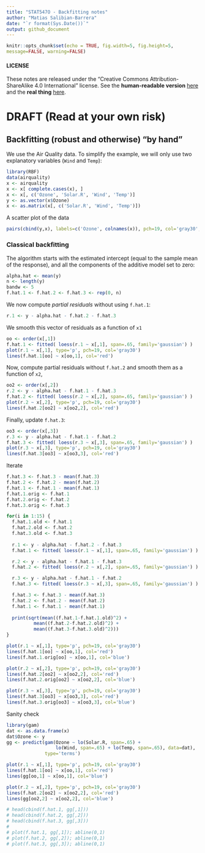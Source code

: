 ```yaml
---
title: "STAT547O - Backfitting notes"
author: "Matias Salibian-Barrera"
date: "`r format(Sys.Date())`"
output: github_document
---
```

  
  ```r
knitr::opts_chunk$set(echo = TRUE, fig.width=5, fig.height=5, 
message=FALSE, warning=FALSE)
```

#### LICENSE
These notes are released under the 
"Creative Commons Attribution-ShareAlike 4.0 International" license. 
See the **human-readable version** [here](https://creativecommons.org/licenses/by-sa/4.0/)
and the **real thing** [here](https://creativecommons.org/licenses/by-sa/4.0/legalcode). 


# DRAFT (Read at your own risk)

## Backfitting (robust and otherwise) "by hand"

We use the Air Quality data.
To simplify the example, we will only use two explanatory variables
(`Wind` and `Temp`):
```r
library(RBF)
data(airquality)
x <- airquality
x <- x[ complete.cases(x), ]
x <- x[, c('Ozone', 'Solar.R', 'Wind', 'Temp')]
y <- as.vector(x$Ozone)
x <- as.matrix(x[, c('Solar.R', 'Wind', 'Temp')])
```
A scatter plot of the data
```r
pairs(cbind(y,x), labels=c('Ozone', colnames(x)), pch=19, col='gray30', cex=1.5)
```

### Classical backfitting

The algorithm starts with the estimated intercept (equal to the 
sample mean of the response), and all the components of the additive model
set to zero:
```r
alpha.hat <- mean(y)
n <- length(y)
bandw <- 5
f.hat.1 <- f.hat.2 <- f.hat.3 <- rep(0, n)
```
We now compute *partial residuals* without using `f.hat.1`:
```r
r.1 <- y - alpha.hat - f.hat.2 - f.hat.3
```
We smooth this vector of residuals as a function of `x1`
```r
oo <- order(x[,1])
f.hat.1 <- fitted( loess(r.1 ~ x[,1], span=.65, family='gaussian') ) 
plot(r.1 ~ x[,1], type='p', pch=19, col='gray30')
lines(f.hat.1[oo] ~ x[oo,1], col='red')
```

Now, compute partial residuals without `f.hat.2` and smooth them 
as a function of `x2`, 
```r
oo2 <- order(x[,2])
r.2 <- y - alpha.hat - f.hat.1 - f.hat.3
f.hat.2 <- fitted( loess(r.2 ~ x[,2], span=.65, family='gaussian') ) 
plot(r.2 ~ x[,2], type='p', pch=19, col='gray30')
lines(f.hat.2[oo2] ~ x[oo2,2], col='red')
```

Finally, update `f.hat.3`:
```r
oo3 <- order(x[,3])
r.3 <- y - alpha.hat - f.hat.1 - f.hat.2
f.hat.3 <- fitted( loess(r.3 ~ x[,3], span=.65, family='gaussian') ) 
plot(r.3 ~ x[,3], type='p', pch=19, col='gray30')
lines(f.hat.3[oo3] ~ x[oo3,3], col='red')
```

Iterate
```r
f.hat.3 <- f.hat.3 - mean(f.hat.3)
f.hat.2 <- f.hat.2 - mean(f.hat.2)
f.hat.1 <- f.hat.1 - mean(f.hat.1)
f.hat.1.orig <- f.hat.1
f.hat.2.orig <- f.hat.2
f.hat.3.orig <- f.hat.3

for(i in 1:15) {
  f.hat.1.old <- f.hat.1
  f.hat.2.old <- f.hat.2
  f.hat.3.old <- f.hat.3
  
  r.1 <- y - alpha.hat - f.hat.2 - f.hat.3
  f.hat.1 <- fitted( loess(r.1 ~ x[,1], span=.65, family='gaussian') ) 

  r.2 <- y - alpha.hat - f.hat.1 - f.hat.3
  f.hat.2 <- fitted( loess(r.2 ~ x[,2], span=.65, family='gaussian') ) 

  r.3 <- y - alpha.hat - f.hat.1 - f.hat.2
  f.hat.3 <- fitted( loess(r.3 ~ x[,3], span=.65, family='gaussian') ) 

  f.hat.3 <- f.hat.3 - mean(f.hat.3)
  f.hat.2 <- f.hat.2 - mean(f.hat.2)
  f.hat.1 <- f.hat.1 - mean(f.hat.1)
  
  print(sqrt(mean((f.hat.1-f.hat.1.old)^2) + 
          mean((f.hat.2-f.hat.2.old)^2) +
          mean((f.hat.3-f.hat.3.old)^2)))
}

plot(r.1 ~ x[,1], type='p', pch=19, col='gray30')
lines(f.hat.1[oo] ~ x[oo,1], col='red')
lines(f.hat.1.orig[oo] ~ x[oo,1], col='blue')

plot(r.2 ~ x[,2], type='p', pch=19, col='gray30')
lines(f.hat.2[oo2] ~ x[oo2,2], col='red')
lines(f.hat.2.orig[oo2] ~ x[oo2,2], col='blue')

plot(r.3 ~ x[,3], type='p', pch=19, col='gray30')
lines(f.hat.3[oo3] ~ x[oo3,3], col='red')
lines(f.hat.3.orig[oo3] ~ x[oo3,3], col='blue')

```

Sanity check
```r
library(gam)
dat <- as.data.frame(x)
dat$Ozone <- y
gg <- predict(gam(Ozone ~ lo(Solar.R, span=.65) +
                  lo(Wind, span=.65) + lo(Temp, span=.65), data=dat),
              type='terms')

plot(r.1 ~ x[,1], type='p', pch=19, col='gray30')
lines(f.hat.1[oo] ~ x[oo,1], col='red')
lines(gg[oo,1] ~ x[oo,1], col='blue')

plot(r.2 ~ x[,2], type='p', pch=19, col='gray30')
lines(f.hat.2[oo2] ~ x[oo2,2], col='red')
lines(gg[oo2,2] ~ x[oo2,2], col='blue')

# head(cbind(f.hat.1, gg[,1]))
# head(cbind(f.hat.2, gg[,2]))
# head(cbind(f.hat.3, gg[,3]))
# 
# plot(f.hat.1, gg[,1]); abline(0,1)
# plot(f.hat.2, gg[,2]); abline(0,1)
# plot(f.hat.3, gg[,3]); abline(0,1)
```



